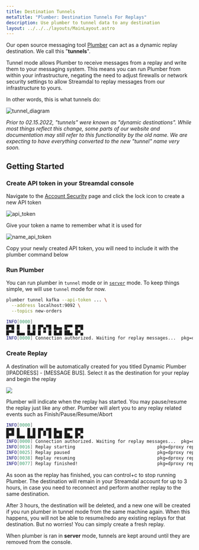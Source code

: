 ```yaml
---
title: Destination Tunnels
metaTitle: "Plumber: Destination Tunnels For Replays"
description: Use plumber to tunnel data to any destination
layout: ../../../layouts/MainLayout.astro
---
```



Our open source messaging tool [Plumber](https://github.com/streamdal/plumber) can act as a dynamic replay destination. We call this "**tunnels**".

Tunnel mode allows Plumber to receive messages from a replay and write them to your messaging system. This means you can run Plumber from within your infrastructure, negating the need to adjust firewalls or network security settings to allow Streamdal to replay messages from our infrastructure to yours.

In other words, this is what tunnels do:

<img src={tunnel_diagram} alt="tunnel_diagram" />

_Prior to 02.15.2022, "tunnels" were known as "dynamic destinations". While most things reflect this change, some parts of our website and documentation may still refer to this functionality by the old name. We are expecting to have everything converted to the new "tunnel" name very soon._

## Getting Started

### Create API token in your Streamdal console

Navigate to the [Account Security](https://console.streamdal.com/account/security) page and click the lock icon to create a new API token

<img src={api_token} alt="api_token" />

Give your token a name to remember what it is used for

<img src={name_api_token} alt="name_api_token" />

Copy your newly created API token, you will need to include it with the plumber command below

### Run Plumber

You can run plumber in `tunnel` mode or in [`server`](/en/plumber/server-mode/overview/) mode. To keep things simple, we will use `tunnel` mode for now.

```bash
plumber tunnel kafka --api-token ... \
  --address localhost:9092 \
  --topics new-orders

INFO[0000]
█▀█ █   █ █ █▀▄▀█ █▄▄ █▀▀ █▀█
█▀▀ █▄▄ █▄█ █ ▀ █ █▄█ ██▄ █▀▄
INFO[0000] Connection authorized. Waiting for replay messages...  pkg=dproxy

```

### Create Replay

A destination will be automatically created for you titled Dynamic Plumber [IPADDRESS] - [MESSAGE BUS]. Select it as the destination for your replay and begin the replay

![](files/undefined)

Plumber will indicate when the replay has started. You may pause/resume the replay just like any other. Plumber will alert you to any replay related events such as Finish/Pause/Resume/Abort

```bash
INFO[0000]
█▀█ █   █ █ █▀▄▀█ █▄▄ █▀▀ █▀█
█▀▀ █▄▄ █▄█ █ ▀ █ █▄█ ██▄ █▀▄
INFO[0000] Connection authorized. Waiting for replay messages...  pkg=dproxy
INFO[0016] Replay starting                               pkg=dproxy replay_id=30ddb850-1aca-4ee5-870c-1bb7b339ee5d
INFO[0025] Replay paused                                 pkg=dproxy replay_id=30ddb850-1aca-4ee5-870c-1bb7b339ee5d
INFO[0038] Replay resuming                               pkg=dproxy replay_id=30ddb850-1aca-4ee5-870c-1bb7b339ee5d
INFO[0077] Replay finished!                              pkg=dproxy replay_id=30ddb850-1aca-4ee5-870c-1bb7b339ee5d

```

As soon as the replay has finished, you can control+c to stop running Plumber. The destination will remain in your Streamdal account for up to 3 hours, in case you need to reconnect and perform another replay to the same destination.

After 3 hours, the destination will be deleted, and a new one will be created if you run plumber in tunnel mode from the same machine again. When this happens, you will not be able to resume/redo any existing replays for that destination. But no worries! You can simply create a fresh replay.

When plumber is ran in **server** mode, tunnels are kept around until they are removed from the console.
